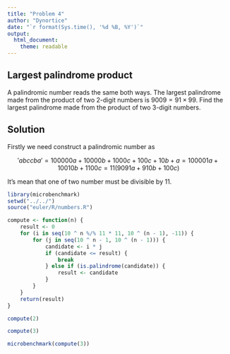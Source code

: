 ```yaml
---
title: "Problem 4"
author: "Dynortice"
date: "`r format(Sys.time(), '%d %B, %Y')`"
output:
  html_document:
    theme: readable
---
```


## Largest palindrome product
A palindromic number reads the same both ways. The largest palindrome made from the product of two $2$-digit numbers is $9009 = 91 \times 99$. Find the largest palindrome made from the product of two $3$-digit numbers.

## Solution
Firstly we need construct a palindromic number as

$$'abccba'=100000a+10000b+1000c+100c+10b+a=100001a+10010b+1100c=11(9091a+910b+100c)$$

It's mean that one of two number must be divisible by $11$.

```r
library(microbenchmark)
setwd("../../")
source("euler/R/numbers.R")
```

```r
compute <- function(n) {
    result <- 0
    for (i in seq(10 ^ n %/% 11 * 11, 10 ^ (n - 1), -11)) {
        for (j in seq(10 ^ n - 1, 10 ^ (n - 1))) {
            candidate <- i * j
            if (candidate <= result) {
                break
            } else if (is.palindrome(candidate)) {
                result <- candidate
            }
        }
    }
    return(result)
}
```

```r
compute(2)
```

```r
compute(3)
```

```r
microbenchmark(compute(3))
```
